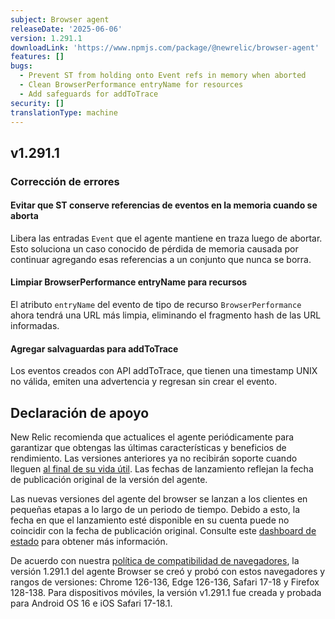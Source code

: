```yaml
---
subject: Browser agent
releaseDate: '2025-06-06'
version: 1.291.1
downloadLink: 'https://www.npmjs.com/package/@newrelic/browser-agent'
features: []
bugs:
  - Prevent ST from holding onto Event refs in memory when aborted
  - Clean BrowserPerformance entryName for resources
  - Add safeguards for addToTrace
security: []
translationType: machine
---
```


## v1.291.1

### Corrección de errores

#### Evitar que ST conserve referencias de eventos en la memoria cuando se aborta

Libera las entradas `Event` que el agente mantiene en traza luego de abortar. Esto soluciona un caso conocido de pérdida de memoria causada por continuar agregando esas referencias a un conjunto que nunca se borra.

#### Limpiar BrowserPerformance entryName para recursos

El atributo `entryName` del evento de tipo de recurso `BrowserPerformance` ahora tendrá una URL más limpia, eliminando el fragmento hash de las URL informadas.

#### Agregar salvaguardas para addToTrace

Los eventos creados con API addToTrace, que tienen una timestamp UNIX no válida, emiten una advertencia y regresan sin crear el evento.

## Declaración de apoyo

New Relic recomienda que actualices el agente periódicamente para garantizar que obtengas las últimas características y beneficios de rendimiento. Las versiones anteriores ya no recibirán soporte cuando lleguen [al final de su vida útil](https://docs.newrelic.com/docs/browser/browser-monitoring/getting-started/browser-agent-eol-policy/). Las fechas de lanzamiento reflejan la fecha de publicación original de la versión del agente.

Las nuevas versiones del agente del browser se lanzan a los clientes en pequeñas etapas a lo largo de un periodo de tiempo. Debido a esto, la fecha en que el lanzamiento esté disponible en su cuenta puede no coincidir con la fecha de publicación original. Consulte este [dashboard de estado](https://newrelic.github.io/newrelic-browser-agent-release/) para obtener más información.

De acuerdo con nuestra [política de compatibilidad de navegadores](https://docs.newrelic.com/docs/browser/new-relic-browser/getting-started/compatibility-requirements-browser-monitoring/#browser-types), la versión 1.291.1 del agente Browser se creó y probó con estos navegadores y rangos de versiones: Chrome 126-136, Edge 126-136, Safari 17-18 y Firefox 128-138. Para dispositivos móviles, la versión v1.291.1 fue creada y probada para Android OS 16 e iOS Safari 17-18.1.
